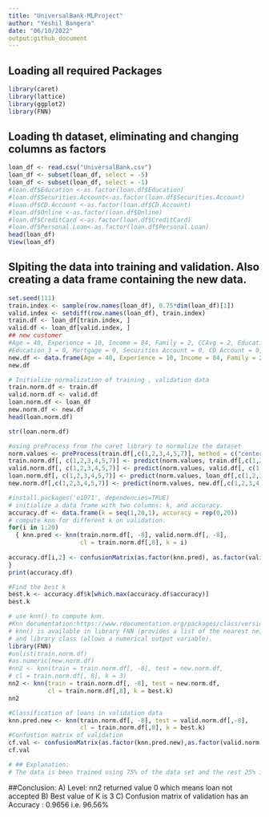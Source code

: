 ```yaml
---
title: "UniversalBank-MLProject"
author: "Yeshil Bangera"
date: "06/10/2022"
output:github_document
---
```



## Loading all required Packages

```r
library(caret)
library(lattice)
library(ggplot2)
library(FNN)
```

## Loading th dataset, eliminating and changing columns as factors 
```r
loan_df <- read.csv("UniversalBank.csv")
loan_df <- subset(loan_df, select = -5)
loan_df <- subset(loan_df, select = -1)
#loan.df$Education <-as.factor(loan.df$Education)
#loan.df$Securities.Account<-as.factor(loan.df$Securities.Account)
#loan.df$CD.Account <-as.factor(loan.df$CD.Account)
#loan.df$Online <-as.factor(loan.df$Online)
#loan.df$CreditCard <-as.factor(loan.df$CreditCard)
#loan.df$Personal.Loan<-as.factor(loan.df$Personal.Loan)
head(loan_df)
View(loan_df)
```


## Slpiting the data into training and validation. Also creating a data frame containing the new data.
```r
set.seed(111)
train.index <- sample(row.names(loan_df), 0.75*dim(loan_df)[1])
valid.index <- setdiff(row.names(loan_df), train.index)
train.df <- loan_df[train.index, ]
valid.df <- loan_df[valid.index, ]
## new customer
#Age = 40, Experience = 10, Income = 84, Family = 2, CCAvg = 2, Education_1 = 0, Education_2 = 1,
#Education_3 = 0, Mortgage = 0, Securities Account = 0, CD Account = 0, Online = 1, and Credit Card = 1.
new.df <- data.frame(Age = 40, Experience = 10, Income = 84, Family = 2, CCAvg = 2, Education=2, Mortgage = 0, Securities.Account = 0, CD.Account = 0, Online = 1, CreditCard = 1)
new.df
```


```r
# Initialize normalization of training , validation data
train.norm.df <- train.df
valid.norm.df <- valid.df
loan.norm.df <- loan_df
new.norm.df <- new.df
head(loan.norm.df)

```


```r
str(loan.norm.df)
```


```r
#using preProcess from the caret library to normalize the dataset
norm.values <- preProcess(train.df[,c(1,2,3,4,5,7)], method = c("center", "scale"))
train.norm.df[, c(1,2,3,4,5,7)] <- predict(norm.values, train.df[,c(1,2,3,4,5,7)])
valid.norm.df[, c(1,2,3,4,5,7)] <- predict(norm.values, valid.df[, c(1,2,3,4,5,7)]) 
loan.norm.df[, c(1,2,3,4,5,7)] <- predict(norm.values, loan_df[,c(1,2,3,4,5,7)]) 
new.norm.df[,c(1,2,3,4,5,7)] <- predict(norm.values, new.df[,c(1,2,3,4,5,7)])
```


```r
#install.packages('e1071', dependencies=TRUE)
# initialize a data frame with two columns: k, and accuracy.
accuracy.df <- data.frame(k = seq(1,20,1), accuracy = rep(0,20))
# compute knn for different k on validation.
for(i in 1:20) 
  { knn.pred <- knn(train.norm.df[, -8], valid.norm.df[, -8], 
                    cl = train.norm.df[,8], k = i)
  
accuracy.df[i,2] <- confusionMatrix(as.factor(knn.pred), as.factor(valid.norm.df[,8]))$overall[1]
}
print(accuracy.df)
```


```r
#Find the best k
best.k <- accuracy.df$k[which.max(accuracy.df$accuracy)] 
best.k
```


```r
# use knn() to compute knn.
#Knn documentation:https://www.rdocumentation.org/packages/class/versions/7.3-17/topics/knn
# knn() is available in library FNN (provides a list of the nearest neighbors)
# and library class (allows a numerical output variable).
library(FNN)
#unlist(train.norm.df)
#as.numeric(new.norm.df)
#nn2 <- knn(train = train.norm.df[, -8], test = new.norm.df,
# cl = train.norm.df[, 8], k = 3)
nn2 <- knn(train = train.norm.df[, -8], test = new.norm.df, 
           cl = train.norm.df[,8], k = best.k) 
nn2
```


```r
#Classification of loans in validation data
knn.pred.new <- knn(train.norm.df[, -8], test = valid.norm.df[,-8],
                    cl = train.norm.df[,8], k = best.k)
#Confustion matrix of validation
cf.val <- confusionMatrix(as.factor(knn.pred.new),as.factor(valid.norm.df[,8]))
cf.val
```

```r
# ## Explanation:
# The data is been trained using 75% of the data set and the rest 25% is used as validation. K-NN algorithm is used to predict if the loan is accepted or not (0 OR 1). Later preprocess function is used to normalize the data. The "center" argument in the preprocess function subtracts the mean of the predictor's data from the predictor values while "scale" divides by the standard deviation.A for loop is used for implementing different values of k to identify the k with best accuracy. Then the best k value which is 3 in this case is used with the new data and a confusion matrix is created.

```


##Conclusion:
A) Level: nn2 returned value 0 which means loan not accepted
B) Best value of K is 3
C) Confusion matrix of validation has an Accuracy : 0.9656 i.e. 96.56%








